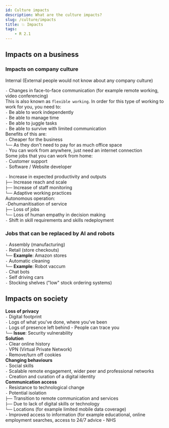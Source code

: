 ```yaml
---
id: Culture impacts
description: What are the culture impacts?
slug: /culture/impacts
title: 💥 Impacts
tags:
    - R 2.1
---
```


## Impacts on a business

### Impacts on company culture
<p className="grey">Internal (External people would not know about any company culture)</p>

`-` Changes in face-to-face communication (for example remote working, video conferencing) <br />
This is also known as `flexible working`. In order for this type of working to work for you, you need to: <br />
`-` Be able to work independently <br />
`-` Be able to manage time <br />
`-` Be able to juggle tasks <br />
`-` Be able to survive with limited communication <br />
Benefits of this are:  <br />
`-` Cheaper for the business  <br />
`└──` As they don't need to pay for as much office space <br />
`-` You can work from anywhere, just need an internet connection <br />
Some jobs that you can work from home: <br />
`-` Customer support <br />
`-` Software / Website developer <br />

`-` Increase in expected productivity and outputs <br />
`├──` Increase reach and scale <br />
`├──` Increase of staff monitoring <br />
`└──` Adaptive working practices <br />
Autonomous operation: <br />
`-`Dehumanitisation of service <br />
`├──` Loss of jobs <br />
`└──` Loss of human empathy in decision making <br />
`-` Shift in skill requirements and skills redeployment <br />


### Jobs that can be replaced by AI and robots
`-` Assembly (manufacturing) <br />
`-` Retail (store checkouts) <br />
`└──` **Example**: Amazon stores <br />
`-` Automatic cleaning<br />
`└──` **Example**: Robot vaccum <br />
`-` Chat bots <br />
`-` Self driving cars <br />
`-` Stocking shelves ("low" stock ordering systems) <br />

## Impacts on society
**Loss of privacy** <br />
`-` Digital footprint <br />
`-` Logs of what you've done, where you've been <br />
`-` Logs of presence left behind - People can trace you <br />
`└──` **Issue**: Security vulnerability <br />
**Solution** <br />
`-` Clear online history <br />
`-` VPN (Virtual Private Network)<br />
`-` Remove/turn off cookies <br />
**Changing behaviours** <br />
`-` Social skills <br />
`-`  Scalable remote engagement, wider peer and professional networks <br />
`-` Creation and curation of a digital identity <br />
**Communication access** <br />
`-` Resistance to technological change <br />
`-` Potential isolation <br />
`├──` Transition to remote communication and services <br />
`├──` Due to lack of digital skills or technology <br />
`└──` Locations (for example limited mobile data coverage) <br />
`-` Improved access to information (for example educational, online employment searches, access to 24/7 advice - NHS <br />